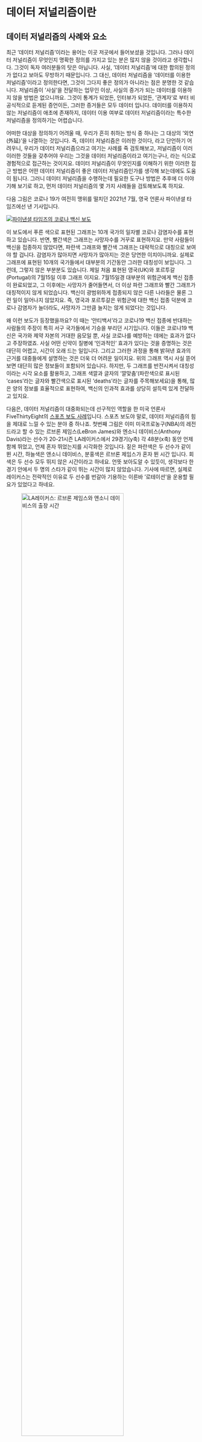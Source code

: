 # 데이터 저널리즘이란

## 데이터 저널리즘의 사례와 요소

최근 '데이터 저널리즘'이라는 용어는 이곳 저곳에서 들어보셨을 것입니다. 그러나 데이터 저널리즘이 무엇인지 명확한 정의를 가지고 있는 분은 많지 않을 것이라고 생각합니다. 그것이 독자 여러분들의 탓은 아닙니다. 사실, '데이터 저널리즘'에 대한 합의된 정의가 없다고 보아도 무방하기 때문입니다. 그 대신, 데이터 저널리즘을 '데이터를 이용한 저널리즘'이라고 정의한다면, 그것이 그다지 좋은 정의가 아니라는 점은 분명한 것 같습니다. 저널리즘이 '사실'을 전달하는 업무인 이상, 사실의 증거가 되는 데이터를 이용하지 않을 방법은 없으니까요. 그것이 통계가 되었든, 인터뷰가 되었든, '관계자'로 부터 비공식적으로 듣게된 증언이든, 그러한 증거들은 모두 데이터 입니다. 데이터를 이용하지 않는 저널리즘이 애초에 존재하지, 데이터 이용 여부로 데이터 저널리즘이라는 특수한 저널리즘을 정의하기는 어렵습니다.

어떠한 대상을 정의하기 어려울 때, 우리가 흔히 취하는 방식 중 하나는 그 대상의 '외연(外延)'을 나열하는 것입니다. 즉, 데이터 저널리즘은 이러한 것이다, 라고 단언하기 어려우니, 우리가 데이터 저널리즘으라고 여기는 사례를 죽 검토해보고, 저널리즘이 이러이러한 것들을 갖추어야 우리는 그것을 데이터 저널리즘이라고 여기는구나, 라는 식으로 경험적으로 접근하는 것이지요. 데이터 저널리즘이 무엇인지를 이해하기 위한 이러한 접근 방법은 어떤 데이터 저널리즘이 좋은 데이터 저널리즘인가를 생각해 보는데에도 도움이 됩니다. 그러니 데이터 저널리즘을 수행하는데 필요한 도구나 방법은 추후에 더 이야기해 보기로 하고, 먼저 데이터 저널리즘의 몇 가지 사례들을 검토해보도록 하지요.

다음 그림은 코로나 19가 여전히 맹위를 떨치던 2021년 7월, 영국 언론사 파이낸셜 타임즈에선 낸 기사입니다.

[![파이낸셜 타임즈의 코로나 백신 보도](img/ft.png){#fig-ft}](https://www.ft.com/content/fa4f248a-a476-491d-a5ce-f128360e9f24)

이 보도에서 푸른 색으로 표현된 그래프는 10개 국가의 일자별 코로나 감염자수를 표현하고 있습니다. 반면, 빨간색은 그래프는 사망자수를 거꾸로 표현하지요. 만약 사람들이 백신을 접종하지 않았다면, 파란색 그래프와 빨간색 그래프는 대략적으로 대칭으로 보여야 할 겁니다. 감염자가 많아지면 사망자가 많아지는 것은 당연한 이치이니까요. 실제로 그래프에 표현된 10개의 국가들에서 대부분의 기간동안 그러한 대칭성이 보입니다. 그런데, 그렇지 않은 부분분도 있습니다. 제일 처음 표현된 영국(UK)와 포르투갈(Portugal)의 7월15일 이후 그래프 이지요. 7월15일경 대부분의 위험군에게 백신 접종이 완료되었고, 그 이후에는 사망자가 줄어들면서, 더 이상 파란 그래프와 빨간 그래프가 대칭적이지 않게 되었습니다. 백신이 광범위하게 접종되지 않은 다른 나라들은 물론 그런 일이 일어나지 않았지요. 즉, 영국과 포르투갈은 위험군에 대한 백신 접종 덕분에 코로나 감염자가 늘더라도, 사망자가 그만큼 늘지는 않게 되었다는 것입니다.

왜 이런 보도가 등장했을까요? 이 때는 '안티백서'라고 코로나19 백신 접종에 반대하는 사람들의 주장이 특히 서구 국가들에서 기승을 부리던 시기입니다. 이들은 코로나19 백신은 국가와 제약 자본의 거대한 음모일 뿐, 사실 코로나를 예방하는 데에는 효과가 없다고 주장하였죠. 사실 어떤 신약이 질병에 '인과적인' 효과가 있다는 것을 증명하는 것은 대단히 어렵고, 시간이 오래 드는 일입니다. 그리고 그러한 과정을 통해 밝혀낸 효과의 근거를 대중들에게 설명하는 것은 더욱 더 어려운 일이지요. 위의 그래프 역시 사실 뜯어보면 대단히 많은 정보들이 포함되어 있습니다. 하지만, 두 그래프를 반전시켜서 대칭성이라는 시각 요소를 활용하고, 그래프 색깔과 글자의 '깔맞춤'(파란색으로 표시된 'cases'라는 글자와 빨간색으로 표시된 'deaths'라는 글자를 주목해보세요)을 통해, 많은 양의 정보를 효율적으로 표현하여, 백신의 인과적 효과를 상당히 설득력 있게 전달하고 있지요.

다음은, 데이터 저널리즘이 대중화되는데 선구적인 역할을 한 미국 언론사 FiveThirtyEight의 [스포츠 보도 사례](https://fivethirtyeight.com/features/how-the-best-nba-teams-juggle-their-lineups/)입니다. 스포츠 보도야 말로, 데이터 저널리즘의 힘을 제대로 느낄 수 있는 분야 중 하나죠. 첫번째 그림은 이미 미국프로농구(NBA)의 레전드라고 할 수 있는 르브론 제임스(LeBron James)와 엔소니 데이비스(Anthony Davis)라는 선수가 20-21시즌 LA레이커스에서 29경기(y축) 각 48분(x축) 동안 언제 함께 뛰었고, 언제 혼자 뛰었는지를 시각화한 것입니다. 짙은 파란색은 두 선수가 같이 뛴 시간, 하늘색은 앤소니 데이비스, 분홍색은 르브론 제임스가 혼자 뛴 시간 입니다. 회색은 두 선수 모두 뛰지 않은 시간이라고 하네요. 언뜻 보아도알 수 있듯이, 생각보다 한 경기 안에서 두 명의 스타가 같이 뛰는 시간이 많지 않았습니다. 기사에 따르면, 실제로 레이커스는 전략적인 이유로 두 선수를 번갈아 기용하는 이른바 '로테이션'을 운용할 필요가 있었다고 하네요.

![LA레이커스: 르브론 제임스와 앤소니 데이비스의 출장 시간](img/five_lakers.png){width="80%"}

다음 그림은 NBA의 또 다른 레전드, 스테픈 커리(Stephen Curry)와 드레이먼드 그린(Draymond Green)이 골든스테이트 워리어스에서 경기중 언제 함께 뛰고 언제 따로 뛰었는지를 시각화한 것입니다. LA 레이커스와는 한 눈에 보아도 확연한 차이를 느낄 수 있지요? 워리어스의 두 선수는 뛰면 함께 뛰고, 안 뛸 때는 같이 빠지고 있네요.

![글든스테이트 워리어스: 스테픈 커리와 드레이먼드 그린의 출장 시간](img/five_golden.png){width="80%"}

이 기사는 기존의 일반적인 기사들과 다음 두 가지 점에서 차이를 보입니다. ***첫째, 이전에는 사용하지 않았던, 혹은 사용하지 못했던 데이터를 사용합니다.*** 기존의 보도가 이용했던 데이터는 이미 전문가들에 의해 가공된 데이터들이었습니다. 통계청이 되었던, 기업이 되었던, 미리 어느 정도 이해할 수 있는 형태로 재구성해서 비교적 작은 테이블에 담아둔 데이터를 마이크로소프트 엑셀과 같은 스프레드시트로 열어 그룹별 평균을 구하고, 그래프를 그리는 것이 일반적인 보도를 위한 데이터 처리 방식이었죠. 하지만 위와 같은 데이터는 가공된 데이터가 아닙니다. 선수들의 코트위에서의 행동이 그대로 기록된 '행동 데이터'이죠. 선수가 코트에 나와서 뛰고 있다는 사실은 그 자체로 데이터가 됩니다. 이러한 데이터는 센서를 이용한 데이터 생성과 분석이 스포츠에서 광범위하게 사용되면서 이전에 비해 훨씬 흔해졌습니다. 지난 번 2022년 카타르 월드컵 포르투갈전에서 황희찬 선수가 상의를 탈의했을 때, 브라탑 형태의 센서가 부착된 조끼를 입고 있어서 화제가 된 적이 있었죠? 그러한 장치들이 운동선수의 실시간 행위를 데이터로 만들어내고 있는 것이지요. 사실 데이터의 크기와 상관 없이 이렇게 가공되지 않은 채, 유입되는 실시간 비정형 데이터가 '빅데이터'의 정의에 가깝습니다. 이러한 데이터들은 이전에는 존재하지 않았거나, 존재했더라도 가공/분석 방법이 없어서, 컴퓨터의 성능이 모자라서, 등 여러 이유로 분석되지 않았습니다. 하지만, 위의 보도 사례를 보면, 과감하게 두 팀, 네 명의 선수들이 29경기 각48분 동안 언제 뛰었는지를 모조리 보여주고 있네요. 빅데이터의 이용이 보도로부터 그리 멀지 않다는 것을 보여주는 사례 입니다.

***두 번째 차이는 시각화 입니다.*** 이는 앞서 이야기한대로, 이전에는 데이터가 존재했더라도, 어떻게 가공/분석할 줄을 몰라서 사용하지 않았다는 지적과 강한 관련이 있죠. 전통적인 언론 보도들이 데이터를 통한 분석을 제시하는 경우는 많았지만, 그 결과는 작은 표나, 막대 그래프, 선 그래프 등을 이용해 평균 등의 몇 가지 수로 요약해 표현하는 것이 대부분이었습니다. 그에 반에 위의 시각화는 상당히 창의적인 시각화 방식을 동원해서 데이터를 거의 있는 그대로 보여주고 있지요. 그럼에도 불구하고, LA 레이커스와 골든스테이트 워리어스의 차이는 명확했죠? 이것이 뒤에서 이야기 하게 될 *'데이터 스토리텔링'*의 힘입니다. 좋은 시각화 전략은 훨씬 더 많은 정보를 독자들에게 전달할 수 있게 해 줍니다. 그렇게 독자들에게 전달할 수 있어야, '빅데이터'를 입수했다는 사실이 비로소 의미가 있는 것이겠지요.

다음 사례는 KBS의 손흥민 선수에 대한 보도입니다. 축구에 큰 관심이 있지 않았던 분들도 손흥민 선수에 대한 보도에서 '기대득점'이라는 용어를 사용하는 것을 들어보셨을 것입니다. 예컨대, 손흥민 선수가 골을 자주 넣는 '손흥민존'에서 기대득점이 예를들면 0.03에 불과했는데도 불구하고 골을 넣었다, 그런 식의 보도 말이죠. 그런데, '기대득점'이 뭘까요? 사실 이건 위에서 이야기한 스포츠 빅데이터와 관련이 있습니다. 이제 워낙 많은 실시간 데이터가 쌓이다 보니, 어떤 선수가, 경기 중 어떤 시점에, 어떤 위치에서, 어떤 팀을 상대로 슛을 시도했을 때 골이 들어갈 확률이 몇%다, 이런 예측을 통계 모형을 통해 할 수가 있게 되었습니다. 즉, 앞서의 시나리오에서라면, 손흥민 선수가 골을 넣은 곳이 과거 데이터에 따른 예측 모형에 따르면 100번 슛을 해야 고작 3번 골이 들어갈 수 있는 지점이었는데, 그럼에도 골을 넣었다는 것이죠. 더 간단히 말해, 어지간 하면 골을 넣지 못할 상황에서 골을 넣었으니, 손흥민 선수가 대단하다, 그런 의미인 것이지요.

![손흥민 기대득점](img/kbs_son.png){width="80%"}

여기서는 ***통계 모형***과 ***예측***이 이용되었다는 점이 중요합니다. 과거 보도에서도 예측은 사용되기도 했지만, 다소 조심스럽게 사용되었습니다. 예컨대 어떤 증권사의 주가 예측이라던지, 부동산 전문가 여러명의 부동산 가격 추이 예측을 '전문가 의견'으로 참조한다든지 하는 식이죠. 데이터 저널리즘에서는 예측이 조금 더 적극적으로, 객관적 전거로 사용됩니다. 행동 데이터가 다양해지고, 이를 이용한 예측 모형이 발달하면서, 모형의 성능이 훨씬 좋아졌기 때문이죠. 다만, 모든 분야에서 그런 것은 아닙니다. 안타깝게도 주가와 부동산 가격 예측은 여전히 보도에서 객관적 전거로 사용할 수 있을 정도로 정확하지 못합니다.

통계 모형 이야기가 나왔으니, 관련된 데이터 저널리즘 보도를 하나 더 보도록 하지요. 다음은 서울대 국제정치데이터센터와 MBC가 협업해서 운영하고 있는 [여론M이라는 웹사이트](http://poll-mbc.co.kr/) 입니다.

![여론M](img/mbc-poll.png)

이 시각화 자료들은 정당 지지도와 대통령 국정수행평가에 대한 여론조사 결과를 보여주고 있습니다. 이런 여론조사는 너무도 흔한데, 왜 이러한 보도를 데이터 저널리즘이라고 하는 것일까요? 왜냐하면, 위의 선 그래프가 나타내고 있는 것은 실제 여론조사 결과가 아니라, 여러 여론조사 결과를 통계모형을 통해 합산한 결과이기 때문입니다. 왜 그런 합산을 하냐고요? 독자들이 더 이상 여론조사 결과를 믿지 않기 때문이죠. 정치적 양극화가 극심해지면서, 꽤 많은 독자들이 자신의 정치적 성향에 따라, '대통령의 지지율이 낮게 나온 것은 설문조사 기관이 좌파라서', 또는 '민주당 지지율이 낮게 나온 것은 설문조사 기관이 우파라서' 그렇다고 믿는 것을 여러분들도 생활에서 느끼고 있을 것입니다. 위의 보도는 통계 모형을 이용해 그러한 설문조사 기관의 '편향'[^journalism-1]을 감안한 '진짜' 여론을 추정해서 보여주는 것입니다. 물론 이 추정된 '진짜' 여론이 '진짜로 진짜' 여론인 것은 아닙니다. 모든 모형은 100% 정확할 수 없기 때문지요. 하지만, 이런 말도 있지요. "모든 모형은 틀렸다. 하지만 어떤 모형은 유용하다".

[^journalism-1]: 이러한 이른바 '편향'은 사실 꼭 기관의 정치적 성향 때문에 나타난다고만은 할 수 없습니다. 응답자를 모으는 방법의 차이 때문에 발생하는 경우도 많기 때문이죠.

이렇게 모형을 이용한 보도를 '유용'하게 만들기 위해서 이 프로젝트는 몇가지 툴을 동원했습니다. 첫째, 불확실성을 시각화하는 것입니다. 위의 그래프를 보면 추정된 여론이 선으로 표현되어 있지만, 그 선 주위로 투명한 색깔로 범위가 표현되어 있지요? 이는 추정 모형이 가지고 있는 불확실성을 계산하여 보여주는 것입니다. 만약 국민의힘과 더불어민주당 지지도 사이에 약간의 차이가 있더라도, 그 차이가 저 불확실성의 범위 안에 있다면, 단적으로 어떤 정당의 지지율이 더 높다, 라고 할 수는 없다는 단서조항 같은 역할을 한다고 생각하면 됩니다. 둘째, <여론M> 로고 옆에 보면 추정 모형의 세부사항에 대해 알 수 있는 링크가 있습니다. 이 링크를 따라가 보면, 전문용어로 가득한 문서가 하나 나오는데요, 모형 자체가 복잡하다보니, 그 설명도 복잡합니다. 다만, 이 문서를 이해할 수 있는 전문 지식이 있다면, 웹사이트에서 보여주는 것과 동일한 추정을 할 수 있지요. 물론, 모형의 검증도 가능합니다. 이렇게, 분석 결과만 보여주는 것이 아니라, 분석 방법까지 공개해서 **투명성**을 확보하는 것입니다. 더 나아가, 해외 데이터 저널리즘 프로젝트 다수는 분석 방법 뿐 아니라, 원 데이터를 공유하기도 하고, 수식 뿐 아니라, 분석, 시각화 프로그램 코드까지 공개해서 바로 재사용할 수 있는 정도로까지 공유하기도 합니다. 마치 컴퓨터 개발자들이 오픈소스 소프트웨어를 개발하는 것처럼요.

마지막으로 그래프 아래에서 추정된 여론이 아닌 원래 여론조사를 결과를 확인하는 것도 가능합니다. 대부분의 사람은 위의 그래프를 보고 전반적인 여론 추세를 아는데 만족하겠지만, 좀 더 관심이 많은 사람은 각각의 여론조사 결과를 알고 싶은 경우도 있겠지요. 그럴 때는, 각 설문조사에 해당하는 링크를 클릭하면, 중앙선거관리위원회가 확보하고 있는 각 여론조사의 구체적인 정보, 예컨대, 조사인원, 조사기간, 조사지역, 조사일시, 응답자 구성까지 알 수 있습니다. 이 모든 정보를 한 화면에 보여주면 너무도 복잡하겠지만, 월드와이드웹의 기능을 이용해 관심있는 사람은 원데이터의 세부사항을 볼 수 있도록 해 주는 것이지요.

자, 지금까지 본 사례들에서 기존 언론 보도와 다소 다르게 느껴지는 것들을 꼽아보자면 다음과 같습니다.

-   새로운 데이터
-   시각화
-   공개 데이터
-   상호작용성
-   공유
-   통계 모형과 예측
-   데이터 스토리텔링
-   Surprise!

우리가 데이터 저널리즘이 무엇인가를 정의하는 것은 너무도 어렵지만, 위의 요소들을 포함한 보도를 대체로 데이터 저널리즘이라고 부르는 것 같습니다. 이전에는 사용하지 않았던, 행동 데이터, 빅데이터를 분석한 결과를 보도합니다. 그러한 데이터를 이용할 수 있게 된 것은 여러 과학기술의 발달 때문이기도 하지만, 그것을 분석할 통계/기계학습 모형과 시각화 도구가 생겼기 때문이기도 하지요. 새로운 데이터들은 기자가 노력을 통해 단독으로 입수하는 것도 있지만, 더 많은 경우는 이미 어디엔가 공개되어 있는 것들인 경우가 더 많습니다. 데이터저널리스트에게는 나만 아는 정보를 찾아내는 것보다 이곳 저곳에 존재하는 데이터들을 연결해서 새로운 통찰을 이끌어 내는 능력이 더욱 중요합니다. 하지만, 복잡한 데이터의 분석 결과는 그 자체로 복잡한 경우가 많습니다. 따라서 효율적인 시각화와 글쓰기를 통해 분석 결과로부터 찾아낸 스토리에 집중할 수 있도록 하는 스토리텔링 능력 역시 중요합니다. 그러한 과정에서 생략해야만 했던 세부사항들은 상호작용적 인터페이스를 통해 독자에게 따로 제공하거나, 공유플랫폼을 통해 제공하는 것이지요. 하지만 제일 중요한 것은, 이 모든 요소들을 종합해 독자들을 놀라게 하는 능력이라고 할 수 있겠습니다. 몰랐던 충격적 사실을 알아서가 아니라, 독자도 접근할 수 있었지만, 연결될 줄은 몰랐던 것들의 연결을 깨달음으로써 써 세상에 대한 이해가 넓어질 때 터져나오는 경탄, 그것이 아마도 데이터 저널리즘의 중요한 목표 중요한 목표 중 하나일 것입니다.

## 데이터 사이언스와 데이터 스토리텔링으로서의 데이터 저널리즘

앞서 이야기 한 것처럼, 데이터 저널리즘에 대한 명확한 정의는 없다고 보아도 무방합니다. 2010년대 후반 이후로 많은 학자들이 데이터 저널리즘을 어떻게 정의할 것인가에 대해서 많은 논쟁들을 해 왔지만, '데이터'라는 말과 '저널리즘'이라는 말 모두가 매우 모호한 말이다 보니, 그 합성어인 데이터 저널리즘이라는 말 역시 많은 사람들이 저마다의 방식으로 이해할 뿐입니다. 하지만, 우리가 경험적으로 '데이터 저널리즘'은 대충 이런 것이라고 느끼고 있는 바는 있습니다. 그것을 저의 방식대로 요약하자면, '데이터 사이언스를 이용한 보도 방식'이라고 할 수 있을 것 같습니다. 기자들의 전통적인 보도에서는 정보원과의 긴밀한 소통이 강조되었습니다. 그것이 직접 만남을 통한 것이든, 잠입을 통한 것이든, 전화 인터뷰를 통한 것이든, 기자들이 몸으로 뛰어 다니며 정보, 또는 정보원을 캐내는 그 물리적 과정이 참된 저널리스트로서의 중요한 미덕으로 여겨졌던 것이지요. 몸으로 뛰어서 정보를 캐내지 않고, 다른 기자나 다른 누군가가 생산한 정보를 가공해서 만들어낸 2차 보도를 낮추어 보는 것에는 아마 그런 이유도 있었을 것입니다.

하지만, 우리의 막연한 상상 속에서 데이터 저널리스트는 어떻게 보도를 하나요? 이들은 사무실에서 앉아서 글자와 숫자만 가득한 여러개의 모니터 앞에서 그래프를 만들어 내거나, 커다란 화이트 보드 앞에서 멋들어진 분석을 해내기 위한 토론을 하고 있지 않은가요? 사실 그것은 우리가 데이터 사이언티스트들에게 가지고 있는 스테레오타입 입니다. 그리고 이러한 상상은 다소 과장된 것이기는 하지만, 어느 정도는 사실입니다. 데이터 저널리즘이 막연하지만 무언가 대단히 다르게 느껴지는 이유는 정보를 얻는 방식도, 보도할 내용을 만들어 내는 방식도 전통적인 저널리즘의 그것보다는 데이터 사이언스의 그것에 대단히 가깝기 때문일 것입니다. 그리고 전통적인 저널리즘의 시각에서 보기에 이러한 방식은 '저널리즘' 그 자체와 배치되는 것처럼 보일 수도 있고, 윤리적으로 옳지 않게 보일 수도 있고, 또 지나치게 '한가해' 보일 수도 있겠죠. 전통적인 언론 조직에서 저널리즘이 잘 받아들여지지 않는 이유이기도 합니다.

위에서, 데이터 저널리즘이 '정보를 얻는 방식'과 '기사를 생산하는 방식'에서 데이터 사이언스를 차용한다고 말했습니다. 사실 여러분들이 이 교재에서 배우게 될 핵심이죠. 그러면 데이터 사이언스에서 이 두 가지는 전통적인 보도와 어떻게 다를까요? 첫째, 데이터 사이언스는 이미 대중에게 공개되어 있는 정보를 얻습니다. 이것은 기자이기에 접할 수 있었던 정보를 수집하는 전통적인 보도 행위와 다르지요. 따라서, 데이터 저널리스트를 '게이트키퍼'라고 부르기는 쉽지 않습니다. 하지만, 이미 공개되어있는 데이터를 이용한다고 그 데이터를 수집하는 것이 마냥 쉬운 것은 아닙니다. 어떤 경우에는 데이터가 분석하기 어려운 형태나 위치에 있거나, 너무 크거나(빅데이터), 또는 서로 관련이 없는 줄 알았던 이 데이터와 저 데이터가 함께 연결해야만 그 전에는 알지 못했던 함의를 도출할 수 있는 경우도 있습니다. 따라서 필요한 정보를 '찾아서', '분석할 수 있는 형태로 저장/가공하고', '여러 정보를 잇는' 작업이 필요합니다. 데이터 사이언스에서는 이를 information retrieval이라고 부릅니다. Information retrieval의 일반적인 번역어는 '정보검색'인데요, 사실 이는 좋은 번역이라고는 할 수 없습니다. 물론 정보검색 하면 생각나는 검색창과도 관련이 있지만, 그것을 위해 필요한 웹스크레이핑, 크롤링, 인덱싱, 데이터베이싱, 추천 알고리즘 등을 모두 포괄하는 개념이기 때문이지요. 자세한 이야기는 나중에 하기로 하고, 일단 information retrieval이 전통적인 보도에서는 ***취재*** 과정에 해당한다고 볼 수 있고, 이것이 발로 뛰는 정보 수집은 아니지만, 그 나름대로 여러 난관과 그것들을 뚫어내기 위한 기술과 노력을 필요로 한다는 것 정도를 이해하면 될 것 같습니다.

둘째, 데이터 사이언스에서 전달할 내용을 생산하는 방식은 '시각화'와 '데이터스토리텔링'에 의존합니다. 이는 '글쓰기'가 중요하지 않다는 것을 의미하지는 않습니다. 대부분의 데이터 저널리즘 기반 보도에는 글과 스토리가 있어야만 합니다. 다만, 글의 핵심은 데이터 또는 데이터 분석의 의미를 잘 전달하는데 있다는 것, 그리고 그것을 달성하는데 필요한 것 이상의 텍스트는 최대한 생략하는 것이 좋다는 것이 '데이터 스토리텔링'에서 대단히 중요한 원칙입니다. 데이터스토리텔링이 그러한 간결성을 추구하는 이유는 데이터 분석을 이용해 전달하려고 하는 정보가 이미 상당히 복잡하기 때문입니다. 여러분들 또한 독자이기에 느끼시겠지만, 독자는, 혹은 인간은 정말이지 한정된 집중력을 가지고 있습니다. 독자들은 기사를 보겠다고 스스로 기사 제목을 클릭했으면서도, 마치 조금만 지루하게 하면 그 기사로부터 도망갈 핑계를 찾고 있는 역설적인 존재들처럼 보이기도 하지요. 따라서, 아주 짧은 기사 조차 처음부터 끝까지 보도록 만드는 것이 대단히 어렵다는 것은 누구나 공감하실 것입니다. 그런 독자들에게 빅데이터를 분석한 결과를 쏟아낸다면 어떨까요? 그 기사를 처음부터 끝까지 만드는 것은 불가능하게 보이기도 합니다. 데이터 사이언스를 이용한 분석 결과는 그 결과조차 복잡한 경우가 허다하거든요. 그렇다면, 글쓰기가 기존의 기사 쓰기와 같아서는 안 될 것입니다. 애써 크고 복잡한 데이터를 훌륭하게 분석했다면, 그 분석 결과를 온젼히 전달하는데에도 많은 노력을 들여야 합니다. 그리고, 그 과정에서 글쓰기로 해결되지 않는 부분을 해결해 주는 것이 바로 '그림' 또는 시각화 입니다. 데이터 시각화란 언제든지 기사로부터 달아날 준비가 된 예민한 독자들을 어르고 달래 효과적으로 분석 결과를 전달하기 위한 그림 입니다. 따라서, 데이터 시각화에도 기술이 필요합니다. 물론 더 좋은 것은 간명한 글과 시각화가 잘 결합되어 복잡한 내용을 쉽게 전달하는 것입니다. 이를 '데이터 스토리텔링'이라고 하는 것이고요.

따라서, 데이터 저널리즘은 데이터 사이언스를 이용한 저널리즘이다, 라는 정의를 조금 더 구체화하자면, 기존의 취재와 기사 쓰기를 정보검색(더 정확하게는 information retrieval)과 데이터 스토리텔링으로 대체한 저널리즘이라고 보아도 좋습니다. 다만, 이러한 저널리즘이 우리가 '저널리즘'이라는 직종의 가치에 적합한 것인가를 따질 수는 있습니다. 여기서는 그런 복잡한 논의는 건너뛰기로 하지요. 아무튼 그러한 이유로 이 교재에서는 정보검색과 데이터 스토리텔링에 필요한 다양한 개념과 기술들을 배우게 될 것입니다.

## 데이터 저널리즘은 왜 필요한가

앞서 설명한 데이터 저널리즘이 갖추고 있는 요소들과 '데이터 사이언스를 활용한 저널리즘'이라는 일종의 정의가 데이터 저널리즘이 무엇인지를 이해하는 데에는 어느 정도 도움을 주지만, 아주 만족스러운 것은 아닙니다. 왜냐하면 그런 설명들은 데이터 저널리즘을 방법의 관점에서 바라보고 있기 때문에, 그로부터 어떤 데이터 저널리즘이 사회적으로 '바람직한' 데이터 저널리즘인지 이해하는 데에는 한계가 있기 때문이지요. 물론, 이 역시 정답이 있는 문제는 아니지만, 그것을 판단하기 위해서는 이제 데이터 저널리즘이 사회적 필요성에 대해서 조금 이야기해 볼 필요가 있습니다.

왜 '바람직한' 데이터 저널리즘이 무엇인지 판단하기 위해서 그것의 '필요성'에 대해 이야기 하는 것일까요? 만약 데이터 저널리즘이라는 것이 사회적으로 그다지 필요하지 않은 일정의 기술적 유희에 불과하다면, 바람직한 데이터 저널리즘이란 것 자체가 형용 모순이기 때문입니다. 이미 기존의 저널리즘으로 충분하다면, 기자들이 데이터 사이언스를 배워야 한다는 구호는 한낱 유행이거나, 심지어 한정된 자원을 엉뚱한 곳에 쓰게 만드는 낭비에 가까울 것입니다. 만약, 그렇지 않고 데이터 사이언스가 세상의 변화로 인해 발생한 어떤 구멍을 메꾸기 위해 '필요해진' 것이라면, 우리는 그러한 사회적 필요성에 적합한 데이터 저널리즘을 '바람직한' 데이터 저널리즘이라고 부를 수도 있겠지요.

데이터 저널리즘의 필요성으로 두 가지를 들 수 있을 것 같습니다. 첫째, 현대의 독자들은 '정보의 부족'이 아니라 '정보의 과잉' 때문에 양질의 정보를 소비하지 못하고 있다는 문제입니다. 전통적인 저널리즘은 시민들의 '정보의 부족' 문제를 해결하기 위해 시민사회와 시장이 만들어낸 일종의 솔루션이었다고 볼 수 있습니다. 시민들은 접할 수 없지만, 나름의 조직과 자본을 갖추었을 때 접할 수 있는 정보, 즉, 기자만 접할 수 있는 정보가 있었던 것이지요. 따라서, 기자들은 그러한 정보들 중 독자들이 '읽을만 하다'라고 여기는 정보를 전달해 주는 '게이트키퍼' 역할을 했던 것입니다. 물론, 이러한 상황이 지금은 사라졌다고 볼 수는 없겠지마는, 최근의 독자들은 기자들이 접할 수 있는 정보에 똑같이 접할 수 있는 경우가 많습니다. 심지어 개인 유튜버들이 기자들보다 더 빨리 정보를 캐내고 기자가 이를 후속 보도하는 경우도 많지요. 하지만, 독자 입장에서 더 큰 문제는 쏟아지는 정보 중에서 어떤 정보가 의미있는 것인지 알기 어렵다는데 있습니다. 다들 먹고 사느라 바쁜데, 그 많은 정보들이 '접근가능'하다고 해서 개개인에게 '처리가능'한 것은 아니지요. 데이터 저널리즘이 필요한 것은 바로 이 지점 입니다. 데이터 저널리즘은 이미 접근 가능한 수많은 정보들 중 의미 있는 것들을 찾아내고, 연결해서, 숨겨져 있는 연관을 찾아내고, 그로부터 시민들이 주목해야 할 통찰을 끌어내는데 특화되어 있다는 점에서, 전통적 저널리즘과 다른 사회적 효용을 갖는 것입니다. 즉, 데이터 저널리즘은 지난 밤에 어떤 일이 일어났는지를 보도 했을 때 좋은 저널리즘이 되는 것이 아니라, 주어진 정보들이 어떤 의미를 갖는 것인지를 발견하고 이를 효과적으로 전달할 때 바람직한 저널리즘이 되는 것이라고 할 수 있습니다.

두 번쨰 데이터 저널리즘의 필요성은 과학 커뮤니케이션의 중요성이라고 할 수 있습니다. 따지고 보면, 세상이 참 많이 변해서 정치권에서 보수와 진보가 싸우는 주제가 참 많이 바뀌었습니다. 예전에는 노동정책, 복지정책, 큰 정부와 작은 정부 이런 것들이 보수와 진보를 나누는 키워드였죠. 물론 이런 주제는 여전히 중요합니다만, 최근에는 예전에는 과학만의 영역이라고 여겨졌던 주제들이 정치권에서 매우 중요한 논쟁 거리가 됩니다. 예컨대, 기후변화, 핵에너지, 환경 오염, 코로나19, 백신, 이런 것들이죠. 과학적 사실에는 옳고 그름이 있어 정쟁의 대상이 되지 않을 것 같지만, 사실은 그 반대입니다. 많은 사람들이 과학은 옳고 그름의 문제라고 생각하기 때문에, 자신이 믿는 '옳은' 과학적 사실에 반대하는 상대방은 단순히 의견을 달리 하는 사람이라기 보다는 '바보'라고 믿기 때문이지요. 의견이 다르면 논쟁을 하면 되겠지만, 사람들은 '바보'와 논쟁하려 하지 않습니다. 단지 배척할 뿐이지요. 이렇게 과학은 정쟁은 주요 대상으로 떠올랐습니다. 하지만, 문제는 과학적 '사실' 또는 '발견'을 대중들에게 전달하는 것은 생각보다 어렵습니다. 앞서 이야기 한 백신의 효과에 대한 논쟁을 떠올려 보세요. 많은 사람들은 '백신을 맞은 사람들 중에 코로나에 걸릴 확률'과 '코로나에 걸린 사람들 중 백신을 맞은 사람들의 비율'의 차이를 잘 이해하지 못합니다. 이는 그것을 이해하지 못하는 사람들의 잘못이 아니라, 원래 인간의 두뇌는 과학을 이해하기 위한 그런 중요한 차이를 이해하는데 취약합니다. 이는 노벨 경제학상을 받기도 한 심리학자 다니엘 카네만(Daniel Kahneman)이 밝혀낸 사실이기도 하지요. 물론, 설명을 듣고 가만히 앉아서 5분, 10분 고민하면 누구나 이해할 수 있습니다. 하지만, 백신의 효과를 설명하는 여러분의 기사를 읽는 독자들 중에 몇이나 그런 시간과 공을 들여줄까요? 앞서 설명한 시각화, 데이터 스토리텔링 방법들은 복잡한 과학적 사실을 가능한 적은 자원을 이용하면서 이해할 수 있는 방식으로 독자들에게 전달하는 것을 목적으로 하고 있습니다. 앞서 본 파이낸셜 타이즘의 백신 보도가 그런 예이지요. 그러니, 좋은 데이터 저널리즘은 단지 멋진 시각화를 이용한 보도라기 보다는 그런 수단을 이용해 복잡한 사실을 쉽게 이해할 수 있는 방식으로 전달하는 것이라고 할 수 있겠습니다.

## 데이터 저널리즘의 전략

지금까지의 이야기를 종합하자면, 데이터 저널리즘은 첨단 기술의 발달로 복잡해져가는 세상을 이해하는데 도움을 중요한 역할을 할 수 있지만, 복잡한 내용을 전달하는 만큼 내용 전달에 더 큰 어려움이 따른다, 라고 할 수 있겠습니다. 따라서 데이터 저널리즘 보도를 위해서는 그 가치를 충분히 활용하기 위한 몇 가지 전략을 따르는 것이 도움이 됩니다. 기술적으로 주어진 데이터와 분석 결과를 어떻게 전달할 것인지에 대한이야기는 후에 '데이터 스토리텔링'에 관한 장에서 하도록 하고, 어떤 스토리를 짜는 것이 데이터 저널리즘의 가치를 유용하게 활용할 수 있는가에 대한 이야기를 해 보도록 하겠습니다.

여기서 할 이야기는 앤드류 플라워(Andrew Flower)라고 하는 경제학자이자, 전 [FiveThirtyEight](https://fivethirtyeight.com/)의 데이터 사이언티스가 2017년에 한 [강연](https://www.youtube.com/watch?v=4zLo12JdeOA&t=2456s)을 바탕으로 해서 다소 수정, 보완을 거친 것입니다.

앤드류 플라워는 데이터 저널리즘 보도는 일반적으로 다음의 여섯가지 전략을 바탕으로 한다고 정리합니다.

1.  새로움(Novelty)
2.  예외성(Outlier)
3.  전형성(Archetype)
4.  추세(Trend)
5.  예측(Forecast)
6.  폭로/반박(Debunk)

첫번째, ***새로움***은 그 전에 보도에서는 사용하지 않았음직한 데이터를 이용하거나, 전혀 상관이 없을 것 같았던 다른 데이터들을 연결해서 새로운 통찰을 던져주는 것을 의미합니다. 데이터 저널리즘의 등장 배경에 이전에 비해 분석할 수 있는 데이터의 종류와 양의 증가와, 그러한 데이터를 분석하기 위한 분석 방법과 컴퓨팅 파워의 상승이 있다는 것을 생각해 보면, 새로움의 전략은 데이터 저널리즘의 본령, 또는 필요조건 이라고도 할 수 있습니다.

한국에서 좋은 데이터 저널리즘 보도를 지속적으로 내어놓고 있는 [SBS 마부작침](https://news.sbs.co.kr/news/newsPlusList.do?themeId=10000000114)의 다음 기초의회 의원의 업무 추진비에 관한 [기사](https://news.sbs.co.kr/news/endPage.do?news_id=N1005912003)를 볼까요? 마부작침 팀은 각 기초의회를 대상으로 정보공개청구를 하여 전국 226개 시군구 기초의회 의장단이 2년간 집행한 업무 추진비 17만 건 가량을 전수 분석했습니다. 이를 통해 몇몇 기초의회 구성원과 특정 식당 간의 유착 관계, 부당한 업무 추진비 집행, 업무 추진비 집행과 관련된 불투명성 문제들을 연속 기사로 발표했지요. 과거에는 가능할 것 같지 않았던 17만개 예산 집행 항목에 대한 보도는 정보공개청구라는 새로운 정보 수집 방법과, 데이터 과학의 방법론을 통해 가능해졌다고 할 수 있겠습니다.

마부작침 팀의 분석은 보도에 그치지 않았습니다. 제대로 감시 받지 않는 기초의원들의 회의비 지출도 문제지만, 사실 이는 지역 맛집을 알아내기 위한 매우 양질으 데이터이기도 합니다. 요즘 인터넷에서 찾을 수 있는 음식점 리뷰들은 도움이 될 때도 있지만, 젊은 사람들의 취향만을 반영하거나, 해당 서비스의 이용이 적은 지역에서는 정보의양이 적거나, 또는 음식점에서 리뷰 작성에 개입해 신뢰성이 떨어지는 경우도 많죠? 아마 숨겨져 있느 지역 맛집에 관해서 기초의원들의 회의비 지출 영수증 보다 양질의 빅데이터는 찾기 어려울 것입니다. 마부작침 팀은 이에 착안했는지, 자신이 위치한 지역 기초의원들이 가장 많이 회의비를 지출한 식당을 찾아내는 [웹서비스](https://mabu.newscloud.sbs.co.kr/upchubi/)를 제공했습니다.

![새로움 전략의 예](img/sbs_restaurants2.png){width="60%"}

두번째, ***예외성*** 전략은 보도의 대상이 평균에서 벗어나는 예외적 현상임을 데이터를 통해 보여줌으로써 흥미로운 이야기를 만들어내는 것입니다. 다음은 [FiveThirtyEight](https://fivethirtyeight.com/)의 ["리오넬 메시는 불가능의 영역에 있다(Lionel Messi Is Impossible"라는 제목으 기사](https://fivethirtyeight.com/features/lionel-messi-is-impossible/)에 실린 시각화 자료 입니다. 여기서 x축은 한 게임에 평균 쏘는 슛의 갯수, y축은 얼마나 많은 슛을 골로 연결했는지를 보여주고 있습니다. 각 점은 모두 한 명의 선수를 나타내고 있지요. 빨간 선은 슛을 쏘는 수와 골을 성공시키는 확률 사이의 '평균적인' 인 관계를 보여줍니다. 즉, 슛을 쏘는 '양'이 많은 선수일 수록 슛의 '질'도 평균적으로 높을 가능성이 크다는 이야기 이지요. 그 중에서도 기사는 두 명의 선수에 주목합니다. 바로 메시와 크리스티아누 호날두 이지요. 이 둘은 다른 선수들에 비해 그래프의 오른쪽에 뚝 떨어져 있지요? 슛을 압도적으로 많이 쏘는 선수라는 뜻입니다. 세계적인 공격수들이니 당연하지요. 그런데, 세계에서 슛을 가장 많이 쏘는 선수인 호날두는 빨간 선 아래 있지요? 이는 저만큼 슛을 쏘는 선수라면 어느 정도는 슛을 자주 성공시켜야 하는데 그에 미치지 못한다는 것입니다. 슛의 양이 높은데, 질이 그에 따라가지는 못한다, 더 안 좋게 이야기 하면 슛을 '난사'한다고도 할 수 있겠네요. 메시는 어떤가요? 메시 역시 호날두 만큼은 아니지만 대부분의 선수들에 비해 슛을 많이 쏜다는 것을 알 수 있습니다. 그런데, 메시는 그만큼 슛을 쏘는 선수에게 기대하는 슛의 성공 확률에 비해 훨씬 더 높은 확률로 슛을 성공시키고 있습니다. 즉, 슛을 쏘는 양도 많지만, 슛의 질도 좋다는 것이지요. 즉, 메시는 아주 '예외적인' 존재라는 것입니다.

![예외성 전략의 예.](img/messi.png)

반대의 전략도 가능합니다. 오히려 보도의 대상이 예외가 아니라 평범한 현상임을 강조하는 세번째 전략, ***전형성*** 전략이지요. 다음 보도 역시 [FiveThirtyEight](https://fivethirtyeight.com/features/ferguson-missouri/)의 미국 미주리주에서 2014년 일어난 퍼거슨 소요에 대한 [기사](https://fivethirtyeight.com/features/ferguson-missouri/)의 한 부분입니다.

![전형성 전략의 예](img/ferguson.png)

퍼거슨 소요를 기억하실지 모르겠습니다. 2014년 비무장이었던 마이클 브라운 이라는 18세 흑인 청소년이경찰이 쏜 여러발의 총탄에 맞고 사망한 사건이 벌어진 후, 퍼거슨에서 격렬한 시위가 몇 주 동안 이어지고, 방화 약탈까지 일어나는 큰 소요사태였습니다. 이는 Black Lives Matter 운동의 중요한 촉매제가 되기도 했지요. 위 기사는 퍼거슨 이라는 도시에 주목하고 있습니다. 소요 사태에서 드러난 흑인들의 응축된 불만이 퍼거슨에 국한한 것인지를 보여주려는 것이지요. 위 그래프에서 x축은 각 도시의 중위 가구 소득을 의미합니다. y축은 흑인 가구의 중위 가구 소득과 와 백인 가구의 중위 가구 소득 사이의 비율 입니다. 1.0 이하의 수치는 해당 도시에서 흑인 가구가 백인 가구에 비해 적은 소득을 얻고 잇다는 뜻입니다. 흔히 알려져 있듯 그래프에 표시된 절대 다수의 도시가 1.0 아래에 있습니다. 그렇다면 퍼거슨은 어디에 있을까요? 바로 대부분의 도시가 모여있는 부분이 한 가운데에 있습니다. 즉, 퍼거슨은 미국의 다른 도시들보다 특별히 흑인이 못사는 도시도, 흑인들이 백인에 비해 상대적으로 박탈감을 느낄 도시도 아니라는 것입니다. 그야말로 미국 도시의 '전형'에 불과하다는 것이지요. 그렇다면, 퍼거슨 소요 사태는 흑인 청년의 사망 사건을 촉발된 우연적 사건이라기 보다는 미국 사회의 구조적인 문제를 보여주는 사건이라고 할 수 있겠지요. 다른 평균적인 도시들에서도 발생할 수 있는 사태라는 점도 지적할 수 있겠네요.

네번째는 ***추세***를 보여주는 전략입니다. 다시 말해 시간에 따른 경향성을 보여줌으로써 특정 변화가 일어나고 있다는 것을 보여주는 것입니다. 추세를 보여주는 데이터 활용 전략은 전통적인 보도에서도 자주 이용되던 전략입니다. 그러나 데이터 저널리즘은 이미 만들어진 데이터가 보여주는 추세, 예컨대 실업률, GDP 성장률, 범죄 발생 등의 추세를 보여주는데 그치지 않고, 여러 정제되지 않은 데이터 속에서 분석을 통해 추세를 발견하고 독자들에게 복잡성과 함께 단순화된 추세를 함께 전달하는 것을 지향하는 경우가 많습니다. 앞서 본 \<여론M\>의 기사가 좋은 예 입니다. 각 여론조사 기관들이 저마다 알려주는 추세가 너무도 다양해 독자들이 현실을 파악하기 어려우니, 각 많은 여론조사 결과가 만들어 내는 여론의 복잡성과 함께, 그들로 부터 도출한 단순화된 추세를 함께 시각화한 것이지요. 영국의 주간지 [\<이코노미스트\>](https://www.economist.com/)의 [남극 얼음에 대한 다음 기사](https://www.economist.com/graphic-detail/2023/08/02/the-rapid-loss-of-antarctic-sea-ice-brings-grim-scenarios-into-view) 역시 참조할만 합니다.

![추세 전략의 예](img/ice.png)

이 그래프는 위성사진 데이터를 이용해 매일매일의 남극 얼음 크기가 그날의 평균으로 얼마나 벗어나는지를 연도별로 보여줍니다. \<여론M\>이 보여주는 시각화처럼, \<이코노미스트\>의 이 시각화 역시 하루하루에 해당하는 데이터의 복잡함을 모두 보여줍니다. 이로부터 독자가 알 수 있는 것은 남극 얼음의 크기는 해마나 다르지만, 역사적으로 결국 어느 정도의 범위를 벗어나지는 않았다는 것입니다. 그러나 이 그래프에서 강조한 2022년과 2023년의 그래프는 기후에 대한 우려를 자아냅니다. 2022년의 그래프는 역사적인 변동의 '어느 정도의 범위' 끝자락에 있다면, 2023년 그래프는 남극 얼음의 크기가 관측 역사에서 찾아볼 수 없을 정도로 작어져 있다는 것을 의미하기 때문이지요. 어떻게 보면, 이 시각화는 추세 전략과 예외성 전략을 동시에 사용하고 있다고 볼 수도 있겠네요.

다섯번째는 ***예측*** 전략 입니다. 예측은 과거에 일어난 일을 잘 분석하여 추세, 또는 여러 수치들이 만들어 내는 패턴을 파악해 미래를 예측하는 것입니다. 예측에 대해서는 아까 손흥민 선수의 '기대득점'에 대해 이야기 하면서 언급했습니다. 전통적인 보도에서는 투자 전문가의 주식/부동산 가격 예측, 경제학 교수의 금리 변동 예상, 유명한 컨설팅 회사의 기술 예측 등, '전문가 의견'을 이용하는 것이 흔히 이루어지는 예측 보도였지요. 이러한 보도들은 유용한 것도 있었지만, 사실 그 인용된 전문가의 의견이라는 것이 검증이 된 경우도 그렇지 않은 경우도 많았습니다. 또, 경제나 기술 발전에 대한 예측은 예측 모형의 복잡도도 매우 높을 뿐더러, 여전히 그 정확도가 매우 떨어집니다. 반대로 데이터 사이언티스트들이 비교적 쉽게 스스로 예측 모형을 구축할 수 있고, 그 정확도도 비교적 높은 영역이 바로 스포츠 영역 입니다. 그 때문에 최근 스포츠 보도에서는 선수의 행동 데이터와 예측 모형에 기반한 다음과 같은 예측에 기반한 보도들이 자주 이루어지고 있습니다.

![예측 전략의 예.](img/expected.png){width="80%"}

마지막으로 ***폭로/반박*** 전략 입니다. 이 전략은 기존의 주장이나 편견을 반박하는 결과를 드러냄으로써 인식을 새롭게 하는 것을 노리는 전략입니다. 앞 서 언급한 것처럼, 데이터 저널리즘의 목적 중 하나가 데이터 과부하가 독자들에게 불러 일으키는 혼란스러움을 해결해 주는 것이라는 것을 상기시켜보면, 데이터 저널리즘이 증거를 통해 잘못된 지식이나 통념을 해소하려 하는 것은 자연스러운 수순이라고 할 수 있겠네요. 다음 시각화는 역시 [FiveThirtyEight](https://fivethirtyeight.com/)의 보도에서 가져온 것인데요, 우리가 흔히 보게 되는 "블루베리는 기억력 감퇴를 방지해준다", "브로콜리는 사실상 마이너스 칼로리이다"와 같은 과학적 발견의 외양을 한 보고들이 얼마나 불안정한 측정치를 바탕으로 하고 있는지를 보여주는 [기사](https://fivethirtyeight.com/features/you-cant-trust-what-you-read-about-nutrition/) 입니다.

![폭로/반박 전략의 예.](img/calories.png)

식품이 신체에 미치는 영향을 과학적으로 검증하기 위해서는 관찰 대상이 되는 사람이 어떤 식품을 얼마나 먹었는지에 대해서 먼저 알아야 되겠지요? 이를 측정하는 방식에는 여러가지가 있습니다만, 가장 흔하게 사용되는 방식은 '식품섭취빈도법', 또는 FFQ라고 불리는 방법입니다. 자세한 방식은 연구마다 다를 수 있지만, 기본적으로 지난 1년 또는 6개월간 해당 음식을 얼마나 자주 먹었는지를 물어보는 방식이지요. 이런 측정 방식은 사람의 장기 기억에 의존하기 때문에 대단히 부정확할 수 있을 것이라는 것은 흔히 생각해볼 수 있습니다. 그에 반해 측정이 어렵지만 더 정확한 방법이 있습니다. 식사기록법, 아래 기사에는 Food diary라고 표현되어 있는 방식이지요. 이는 조사 참여자가 일기를 적듯이 지난 24시간 동안 무엇을 먹었는지를 자세하게 적는 방식입니다. 이 방식은 더 정확하기는 하지만, 조사 참여자가 일기를 자세하게 적도록 유도하는 것도, 그 일기를 분석 가능한 숫자로 만드는 과정에도 대단히 비용이 많이 드는 방식입니다. 따라서, 현실적으로는 FFQ가 꽤 많이 사용됩니다.

위의 보도에서 폭로/반박을 위해 FiveThirtyEight은 아주 단순하게 세 명의 기자, 크리스티(Christie), 월트(Walt), 안나(Anna)에게 식품섭취빈도법과 식사기록법 두 가지를 모두 이용해 하루에 섭취한 칼로리를 계산하게 하였습니다. 세 기자 각각이 만들어낸 두 개의 측정치를 비교한 것이 바로 위의 시각화 결과 입니다. 하루 에너지 섭취량이 2,000 kcal을 언저리인데, 두 방법의 오차가 1,000 kcal까지 발생하네요. 그렇다면 FFQ에 기반한 그 많은 식품의 효과/부작용에 대한 보고들을 얼마나 믿어야 하는 것일까요?

\-\-\-\-\-\-\-\-\-\-\-\-\-\-\-\-\-\-\-\-\-\-\-\-\-\-\--

여기까지 데이터 저널리즘이 무엇인지, 왜 필요한지, 그리고 데이터 저널리즘의 가치를 특별하게 하는 효과적인 전략에는 어떠한 것들이 있는지를 이야기했습니다. 하지만, 이러한 것들을 안다고 해서 데이터 저널리즘을 '어떻게' 하는지를 알게 되었다고 볼 수는 없겠지요. 이 교재는 무엇보다 '어떻게'에 관한 내용을 담으려 하고 있습니다. 따라서 다음 장부터는 데이터 저널리즘의 방법에 대한 이야기를 주로 하도록 하겠습니다.

앞서 데이터 저널리즘이 무엇인가에 대해 이야기 하면서, 데이터 저널리즘은 데이터 사이언스의 '방법'을 이용한 저널리즘이라는 언급을 했습니다. 하지만, '데이터 사이언스' 라는 용어 역시 '데이터 저널리즘' 만큼이나 혹은 그 보다 더 자주 들어보았지만, 무엇인지 알 수 없는 용어이기도 하지요. 이 교재의 내용 상 그에 대해 자세히 이야기할 수는 없지만, 일반적으로 '데이터 사이언스'는 컴퓨터 공학과 통계학 도구와 분석자의 관심 분야에 지식이 결합한 것이라고 말하는 경우가 많습니다. 이 교재의 맥락에서 분석자라고 한다면, 바로 기자일테니, 기자가 관심이 있는 사회 현상에 대한 지식과 컴퓨터 공학, 통계학의 도구를 결합한 것을 기자들의 데이터 사이언스, 즉 데이터 저널리즘이라고 할 수도 있겠네요. 비슷하게 앞서 언급한 앤드류 플라워는 데이터 저널리즘을 '기한이 짧은 양적 사회과학 분석'이라고 정의하기도 했습니다.

따라서, 데이터 저널리즘을 잘 하기 위해서는 컴퓨터 공학, 통계학의 도구들을 잘 다루는 것이 먼저 중요합니다. 여기에 대해서는 앞으로 긴 시간을 들여 연습하게 될 것입니다. 하지만, 그 전에 사회 현상이라는 분석하고자 관심 분야를 컴퓨터 공학과 통계학이라는 과학적 도구와 연결시키는 방식 역시 알아야 합니다. 사회 현상은 아무 번역 작업 없이 컴퓨터가 분석할 수 있는 숫자로 표현할 수는 없기 때문이죠. 그래서 다음 장은 그 번역 방법에 대한 이야기를 조금 하려고 합니다. 이는 흔히 대학교 수업 시간에 \<사회과학 방법론\>, 또는 \<사회조사 방법론\>이라는 과목에서 배우는 내용과 유사한데요, 여기서는 데이터 저널리즘을 위한 최소한만을 복습한다는 느낌으로 읽어주시면 좋겠습니다.
